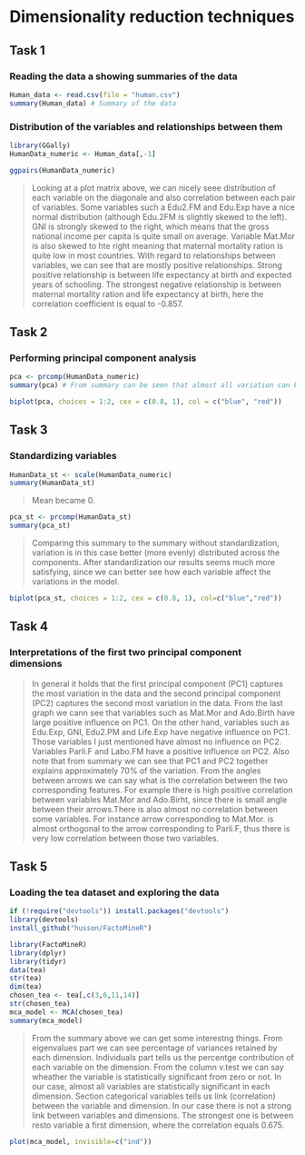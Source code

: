 # Dimensionality reduction techniques

## Task 1

### Reading the data a showing summaries of the data
```r
Human_data <- read.csv(file = "human.csv")
summary(Human_data) # Summary of the data
```

### Distribution of the variables and relationships between them
```r
library(GGally)
HumanData_numeric <- Human_data[,-1]

ggpairs(HumanData_numeric)
``` 

> Looking at a plot matrix above, we can nicely seee distribution of each variable on the diagonale and also correlation between each pair of variables. Some variables such a Edu2.FM and Edu.Exp have a nice normal distribution (although Edu.2FM is slightly skewed to the left). GNI is strongly skewed to the right, which means that the gross national income per capita is quite small on average. Variable Mat.Mor is also skewed to hte right meaning that maternal mortality ration is quite low in most countries. With regard to relationships between variables, we can see that are mostly positive relationships. Strong positive relationship is between life expectancy at birth and expected years of schooling. The strongest negative relationship is between maternal mortality ration and life expectancy at birth, here the correlation coefficient is equal to -0.857.

## Task 2

### Performing principal component analysis
```r
pca <- prcomp(HumanData_numeric)
summary(pca) # From summary can be seen that almost all variation can be explained by PC1
```

```r
biplot(pca, choices = 1:2, cex = c(0.8, 1), col = c("blue", "red"))
```

## Task 3

### Standardizing variables
```r
HumanData_st <- scale(HumanData_numeric)
summary(HumanData_st)
```
> Mean became 0.

```r
pca_st <- prcomp(HumanData_st)
summary(pca_st) 
```
> Comparing this summary to the summary without standardization, variation is in this case better (more evenly) distributed across the components. After standardization our results seems much more satisfying, since we can better see how each variable affect the variations in the model.

```r
biplot(pca_st, choices = 1:2, cex = c(0.8, 1), col=c("blue","red"))
```

## Task 4

### Interpretations of the first two principal component dimensions 
> In general it holds that the first principal component (PC1) captures the most variation in the data and the second principal component (PC2) captures the second most variation in the data. From the last graph we cann see that variables such as Mat.Mor and Ado.Birth have large positive influence on PC1. On the other hand, variables such as Edu.Exp, GNI, Edu2.PM and Life.Exp have negative influence on PC1. Those variables I just mentioned have almost no influence on PC2. Variables Parli.F and Labo.FM have a positive influence on PC2. Also note that from summary we can see that PC1 and PC2 together explains approximately 70% of the variation. From the angles between arrows we can say what is the correlation between the two corresponding features. For example there is high positive correlation between variables Mat.Mor and Ado.Birht, since there is small angle between their arrows.There is also almost no correlation between some variables. For instance arrow corresponding to Mat.Mor. is almost orthogonal to the arrow corresponding to Parli.F, thus there is very low correlation between those two variables.

## Task 5

### Loading the tea dataset and exploring the data
```r
if (!require("devtools")) install.packages("devtools")
library(devtools)
install_github("husson/FactoMineR")

library(FactoMineR)
library(dplyr)
library(tidyr)
data(tea)
str(tea)
dim(tea)
chosen_tea <- tea[,c(3,6,11,14)]
str(chosen_tea)
mca_model <- MCA(chosen_tea)
summary(mca_model)
```
> From the summary above we can get some interestng things. From eigenvalues part we can see percentage of variances retained by each dimension. Individuals part tells us the percentge contribution of each variable on the dimension. From the column v.test we can say wheather the variable is statistically significant from zero or not. In our case, almost all variables are statistically significant in each dimension. Section categorical variables tells us link (correlation) between the variable and dimension. In our case there is not a strong link between variables and dimensions. The strongest one is between resto variable a first dimension, where the correlation equals 0.675.

```r
plot(mca_model, invisible=c("ind"))
```